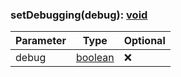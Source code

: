 ### setDebugging(debug): [void](https://developer.mozilla.org/en-US/docs/Web/JavaScript/Reference/Global_Objects/undefined)
| Parameter | Type | Optional |
| ----------- | ----------- | ----------- |
| debug | [boolean](https://developer.mozilla.org/en-US/docs/Web/JavaScript/Reference/Global_Objects/Boolean) | ❌ |